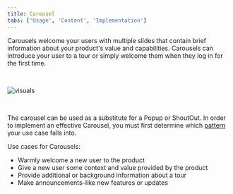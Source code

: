 ```yaml
---
title: Carousel
tabs: ['Usage', 'Content', 'Implementation']
---
```


<PageDescription>

Carousels welcome your users with multiple slides that contain brief information about your product's value and capabilities. Carousels can introduce your user to a tour or simply welcome them when they log in for the first time.

</PageDescription>

<br />

![visuals](/images/carousel_Usage(1).png)

<br />

The carousel can be used as a substitute for a Popup or ShoutOut. In order to implement an effective Carousel, you must first determine which [pattern](/walkme/walkme-patterns/overview) your use case falls into. 

Use cases for Carousels:

- Warmly welcome a new user to the product
- Give a new user some context and value provided by the product
- Provide additional or background information about a tour 
- Make announcements–like new features or updates